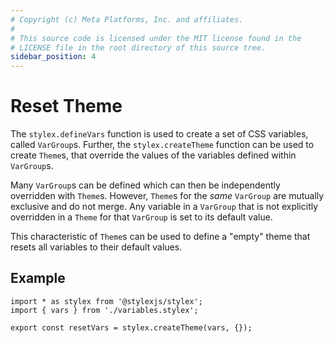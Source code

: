 ```yaml
---
# Copyright (c) Meta Platforms, Inc. and affiliates.
#
# This source code is licensed under the MIT license found in the
# LICENSE file in the root directory of this source tree.
sidebar_position: 4
---
```


# Reset Theme

The `stylex.defineVars` function is used to create a set of CSS variables,
called `VarGroup`s. Further, the `stylex.createTheme` function can be used to create 
`Theme`s, that override the values of the variables defined within `VarGroup`s.

Many `VarGroup`s can be defined which can then be independently overridden with `Theme`s.
However, `Theme`s for the *same* `VarGroup` are mutually exclusive and do not merge.
Any variable in a `VarGroup` that is not explicitly overridden in a `Theme` for that `VarGroup`
is set to its default value.

This characteristic of `Theme`s can be used to define a "empty" theme that resets all variables
to their default values.

## Example

```tsx
import * as stylex from '@stylexjs/stylex';
import { vars } from './variables.stylex';

export const resetVars = stylex.createTheme(vars, {});
```